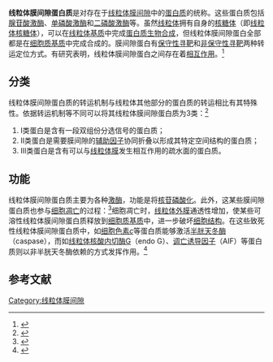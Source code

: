 '''线粒体膜间隙蛋白质'''是对存在于[[线粒体膜间隙|线粒体膜间隙]]中的[[蛋白质|蛋白质]]的统称。这些蛋白质包括[[腺苷酸激酶|腺苷酸激酶]]、[[单磷酸激酶|单磷酸激酶]]和[[二磷酸激酶|二磷酸激酶]]等。虽然[[线粒体|线粒体]]拥有自身的[[核糖体|核糖体]]（即[[线粒体核糖体|线粒体核糖体]]），可以在[[线粒体基质|线粒体基质]]中完成[[蛋白质生物合成|蛋白质生物合成]]，但线粒体膜间隙蛋白全部都是在[[细胞质基质|细胞质基质]]中完成合成的。膜间隙蛋白有[[保守性寻靶|保守性寻靶]]和[[非保守性寻靶|非保守性寻靶]]两种转运定位方式。有研究表明，线粒体膜间隙蛋白之间存在着[[相互作用|相互作用]]。<ref>{{cite journal
 | author = 储著朗、王建、杨晓明、汪思应
 | year = 2010
 | month = 
 | day = 
 | title = 线粒体膜间隙内蛋白质间相互作用网络的初步研究
 | journal = 中国病理生理学会受体、肿瘤和免疫专业委员会联合学术会议论文汇编
 | volume = 
 | issue = 
 | pages = 
 | pmid = 
 | doi = 
 | url = http://cpfd.cnki.com.cn/Article/CPFDTOTAL-ZGBH201004001118.htm
 | language = zh }}</ref>

== 分类 ==
线粒体膜间隙蛋白质的转运机制与线粒体其他部分的蛋白质的转运相比有其特殊性。依据转运机制等不同可以将其线粒体膜间隙蛋白质为3类：<ref>{{cite journal
 | author = 付玉龙、杨晓明
 | year = 2006
 | title = 线粒体膜间隙蛋白质释放与细胞凋亡研究进展
 | journal = 医学分子生物学杂志
 | volume = 3
 | issue = 3
 | pages = 
 | pmid = 
 | doi = 
 | url = http://d.wanfangdata.com.cn/periodical_gwyx-fzsw200603007.aspx
 | language = zh }}</ref>

# Ⅰ类蛋白是含有一段双组份分选信号的蛋白质；
# Ⅱ类蛋白是需要膜间隙的[[辅助因子|辅助因子]]协同折叠以形成其特定空间结构的蛋白质；
# Ⅲ类蛋白是含有可以与[[线粒体膜|线粒体膜]]发生相互作用的疏水面的蛋白质。

== 功能 ==
线粒体膜间隙蛋白质主要为各种[[激酶|激酶]]，功能是将[[核苷|核苷]][[磷酸化|磷酸化]]。此外，这某些膜间隙蛋白质也参与[[细胞凋亡|细胞凋亡]]的过程：<ref>{{cite journal
 | author = 刘全宏、刘书瑗
 | year = 2006
 | title = 线粒体膜间隙蛋白质释放与细胞凋亡研究进展
 | journal = 陕西师范大学学报（自然科学版）
 | volume = 34
 | issue = 2
 | pages = 
 | pmid = 
 | doi = 
 | url = http://d.wanfangdata.com.cn/Periodical_sxsfdxxb200602031.aspx
 | language = zh }}</ref>细胞凋亡时，[[线粒体外膜|线粒体外膜]]通透性增加，使某些可溶性线粒体膜间隙蛋白质释放到[[细胞质基质|细胞质基质]]中，进一步破坏[[细胞结构|细胞结构]]。在这些致死性线粒体膜间隙蛋白质中，如[[细胞色素c|细胞色素''c'']]等蛋白质能够激活[[半胱天冬酶|半胱天冬酶]]（caspase），而如[[线粒体核酸内切酶G|线粒体核酸内切酶G]]（endo G）、[[调亡诱导因子|调亡诱导因子]]（AIF）等蛋白质则以非半胱天冬酶依赖的方式发挥作用。<ref>{{cite journal
 | author = 马丽焱
 | date = 2004年二月
 | title = 线粒体膜间隙蛋白在细胞凋亡中的作用
 | journal = 中国细胞生物学学报
 | volume = 26
 | issue = 1
 | pages = 29-33
 | pmid = 
 | doi = 
 | url = http://www.cjcb.org/arts.asp?id%3D1020
 | language = zh }}</ref>

== 参考文献 ==
{{reflist}}

[[Category:线粒体膜间隙|Category:线粒体膜间隙]]